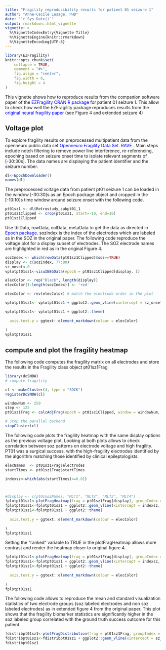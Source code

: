 ```yaml
---
title: "Fragility reproducibility results for patient 01 seizure 1"
author: "Anne-Cecile Lesage, PHD"
date: "`r Sys.Date()`"
output: rmarkdown::html_vignette
vignette: >
  %\VignetteIndexEntry{Vignette Title}
  %\VignetteEngine{knitr::rmarkdown}
  %\VignetteEncoding{UTF-8}
---
```


```r
library(EZFragility)
knitr::opts_chunk$set(
    collapse = TRUE,
    comment = "#>",
    fig.align = "center",
    fig.width = 6,
    fig.height = 4
)
```

This vignette shows how to reproduce results from the companion software paper of the <a href="https://cran.r-project.org/web/packages/fragility/index.html" style="color:blue; text-decoration:none;"> EZFragility CRAN R package</a> for patient 01 seizure 1. This allow to check how well the EZFragility package reproduces results from the <a href="https://www.nature.com/articles/s41593-021-00901-w" style="color:blue; text-decoration:none;"> original neural fragility paper </a>(see Figure 4 and extended seizure 4)


## Voltage plot

To explore fragility results on preprocessed multipatient data from 
the openneuro public data set <a href="https://openneuro.org/datasets/ds003029/versions/1.0.0/metadata" style="color:blue; text-decoration:none;"> Openneuro Fragility Data Set</a>. <a href="https://rave.wiki/" style="color:blue; text-decoration:none;"> RAVE </a>. Main steps include notch filtering to remove power line interference, re-referencing, epoching based on seizure onset time to isolate relevant segments of [-30:30s]. The data names are displaying the patient identifier and the seizure number.
```r
dl<-EpochDownloader()
names(dl)
```
The preprocessed voltage data from patient pt01 seizure 1 can be loaded in the window [-30:30]s as an Epoch package object and cropped in the [-10:10]s time window around seizure onset with the following code.
```r
pt01sz1 <- dl$Retrostudy_subpt01_1
pt01sz1Clipped <- crop(pt01sz1, start=-10, end=10)
pt01sz1Clipped 
```
Use tblData, rowData, colData, metaData to get the data as directed in <a href="https://github.com/Jiefei-Wang/Epoch" style="color:blue; text-decoration:none;"> Epoch package</a>.
sozIndex is the index of the electrodes which are labeled as in the SOZ in the original paper. The following code reproduce the voltage plot for a display subset of electrodes. The SOZ electrode names are highlighted in red as in the original Figure 4.
```r
sozIndex <- which(rowData(pt01sz1Clipped)$soz==TRUE)
display <- c(sozIndex, 77:80)
sz_onset<-0
vplotpt01sz1<-visuIEEGData(epoch = pt01sz1Clipped[display, ])

elecColor <- rep("black", length(display))
elecColor[1:length(sozIndex)] <- 'red'

elecColor <- rev(elecColor) # match the electrode order in the plot

vplotpt01sz1<- vplotpt01sz1 + ggplot2::geom_vline(xintercept = sz_onset, color = "black", linetype = "dashed", linewidth = 1)

vplotpt01sz1<- vplotpt01sz1 + ggplot2::theme(
  
  axis.text.y = ggtext::element_markdown(colour = elecColor)
  
)
vplotpt01sz1
```

## compute and plot the fragility heatmap
The following code computes the fragility matrix on all electrodes and store the results in the Fragility class object pt01sz1Frag
```r
library(doSNOW)
# compute fragility

cl <- makeCluster(4, type = "SOCK")
registerDoSNOW(cl)

windowNum <- 250
step <- 125
pt01sz1Frag <- calcAdjFrag(epoch = pt01sz1Clipped, window = windowNum, step = step, parallel = TRUE, nSearch=100L,progress = TRUE)

# Stop the parallel backend
stopCluster(cl)
```

The following code plots the fragility heatmap with the same display options as the previous voltage plot. Looking at both plots allows to check correlation between soz patterns
on electrode voltage and high fragility. PT01 was a surgical success, with the high-fragility electrodes identified by the algorithm matching those identified by clinical epileptologists.
```r
elecNames  <- pt01sz1Frag$electrodes
startTimes <- pt01sz1Frag$startTimes

indexsz<-which(abs(startTimes)<=0.01)



#display <- c(pt01sozNames, "MLT1", "MLT2", "MLT3", "MLT4")
fplotpt01sz1<-plotFragHeatmap(frag = pt01sz1Frag[display], groupIndex = c(1:10),ranked=FALSE)
fplotpt01sz1<-fplotpt01sz1 + ggplot2::geom_vline(xintercept = indexsz, color = "black", linetype = "dashed", linewidth = 1)
fplotpt01sz1<-fplotpt01sz1 + ggplot2::theme(
  
  axis.text.y = ggtext::element_markdown(colour = elecColor)
  
)
fplotpt01sz1
```

Setting the "ranked" variable to TRUE in the plotFragHeatmap allows more contrast and render the heatmap closer to original figure 4.

```r
fplotpt01sz1<-plotFragHeatmap(frag = pt01sz1Frag[display], groupIndex = c(1:10),ranked=TRUE)
fplotpt01sz1<-fplotpt01sz1 + ggplot2::geom_vline(xintercept = indexsz, color = "black", linetype = "dashed", linewidth = 1)
fplotpt01sz1<-fplotpt01sz1 + ggplot2::theme(
  
  axis.text.y = ggtext::element_markdown(colour = elecColor)
  
)
fplotpt01sz1
```

The following code allows to reproduce the mean and standard visualization statistics of two electrode groups (soz labeled electrodes and non soz labeled electrodes)
as in extended figure 4 from the original paper. This plot shows that the fragility biomarker statistics are significantly higher in the soz labeled group correlated with the ground truth success outcome for this patient. 

```r
fdistribpt01sz1<-plotFragDistribution(frag = pt01sz1Frag, groupIndex = sozIndex, bandType="SD", rollingWindow = 1,ranked=FALSE) ## p 1481 Extended Fig.4
fdistribpt01sz1<-fdistribpt01sz1 + ggplot2::geom_vline(xintercept = sz_onset, color = "black", linetype = "dashed", linewidth = 1)
fdistribpt01sz1
```